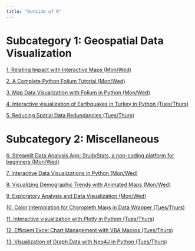 ```yaml
---
title: "Outside of R"
---
```

# Subcategory 1: Geospatial Data Visualization
[1. Relating Impact with Interactive Maps (Mon/Wed)](https://youtu.be/UT_-BeZl2o4)

[2. A Complete Python Folium Tutorial (Mon/Wed)](https://www.youtube.com/watch?v=Ob0fhtDnFus)

[3. Map Data Visualization with Folium in Python (Mon/Wed)](https://youtu.be/IDy_6UA9jak)

[4. Interactive visualization of Earthquakes in Turkey in Python (Tues/Thurs)](https://www.youtube.com/watch?v=-1G16o8fKMU&feature=youtu.be)

[5. Reducing Spatial Data Redundancies (Tues/Thurs)](https://youtu.be/ykFh3_D8Ors)


# Subcategory 2: Miscellaneous
[6. Streamlit Data Analysis App: StudyStats, a non-coding platform for beginners
 (Mon/Wed)](https://youtu.be/gsCIMVdy-Kw)

[7. Interactive Data Visualizations in Python (Mon/Wed)](https://youtu.be/gWsKyyakkrk)

[8. Visualizing Demographic Trends with Animated Maps (Mon/Wed)](https://youtu.be/9hB1M4hqCAA)

[9. Exploratory Analysis and Data Visualization (Mon/Wed)](https://www.youtube.com/watch?v=oU7mhpVZJT8)

[10. Color Interpolation for Choropleth Maps in Data Wrapper (Tues/Thurs)](https://youtu.be/-83_kmNW-D8)

[11. Interactive visualization with Plotly in Python (Tues/Thurs)](https://youtu.be/moCIjBGxPzs)

[12. Efficient Excel Chart Management with VBA Macros (Tues/Thurs)](https://www.youtube.com/watch?v=mc1ON6ATsxU)

[13. Visualization of Graph Data with Neo4J in Python (Tues/Thurs)](https://youtu.be/cgjVXbSMjho)


